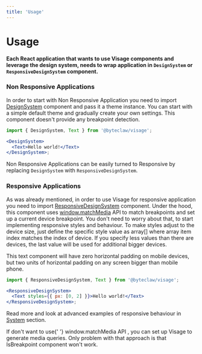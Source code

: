 ```yaml
---
title: 'Usage'
---
```


# Usage

**Each React application that wants to use Visage components and leverage the design system, needs to wrap application in `DesignSystem` or `ResponsiveDesignSystem` component.**

### Non Responsive Applications

In order to start with Non Responsive Application you need to import [DesignSystem](./components/design-system) component and pass it a theme instance.
You can start with a simple default theme and gradually create your own settings. This component doesn't provide any breakpoint detection.

```jsx transpile=false
import { DesignSystem, Text } from '@byteclaw/visage';

<DesignSystem>
  <Text>Hello world!</Text>
</DesignSystem>;
```

<Banner>
  Non Responsive Applications can be easily turned to Responsive by replacing
  <Code>DesignSystem</Code> with <Code>ResponsiveDesignSystem</Code>.
</Banner>

### Responsive Applications

As was already mentioned, in order to use Visage for responsive application you need to import [ResponsiveDesignSystem](./components/responsive-design-system) component. Under the hood, this component uses [window.matchMedia](https://developer.mozilla.org/en-US/docs/Web/API/Window/matchMedia) API to match breakpoints and set up a current device breakpoint.
You don't need to worry about that, to start implementing responsive styles and behaviour. To make styles adjust to the device size, just define the specific style value as array[] where array item index matches the index of device. If you specify less values than there are devices, the last value will be used for additional bigger devices.

This text component will have zero horizontal padding on mobile devices, but two units of horizontal padding on any screen bigger than mobile phone.

```jsx transpile=false
import { ResponsiveDesignSystem, Text } from '@byteclaw/visage';

<ResponsiveDesignSystem>
  <Text styles={{ px: [0, 2] }}>Hello world!</Text>
</ResponsiveDesignSystem>;
```

Read more and look at advanced examples of responsive behaviour in [System](./system) section.

<Banner>
  If don't want to use{' '}
  <Link
    href="https://developer.mozilla.org/en-US/docs/Web/API/Window/matchMedia"
    target="noopener noreferrer"
  >
    window.matchMedia API
  </Link>
  , you can set up Visage to generate media queries. Only problem with that approach
  is that <Link href="/components/responsive-utils/is-breakpoint">
    IsBreakpoint
  </Link> component won't work.
</Banner>
